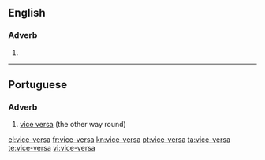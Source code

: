 ==English==

===Adverb===
{{en-adv|-}}

# {{alternative spelling of|[[vice versa]]}}

----

==Portuguese==

===Adverb===
{{infl|pt|adverb}}

# [[vice versa]] (the other way round)

{{tbot entry|Portuguese|vice versa|2009|May|pt}}

[[el:vice-versa]]
[[fr:vice-versa]]
[[kn:vice-versa]]
[[pt:vice-versa]]
[[ta:vice-versa]]
[[te:vice-versa]]
[[vi:vice-versa]]